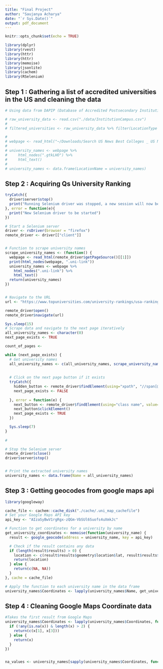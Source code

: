 ```yaml
---
title: "Final Project"
author: "Saujanya Acharya"
date: "`r Sys.Date()`"
output: pdf_document
---
```


```r
knitr::opts_chunk$set(echo = TRUE)
```

```r
library(dplyr)
library(rvest)
library(httr)
library(httr)
library(memoise)
library(jsonlite)
library(cachem)
library(RSelenium)
```
## Step 1 : Gathering a list of accredited universities in the US and cleaning the data

```r
# Using data from DAPIP (Database of Accredited Postsecondary Institutions and Programs) website https://ope.ed.gov/dapip/#/home

# raw_university_data <- read.csv("./data/InstitutionCampus.csv")
# 
# filtered_universities <- raw_university_data %>% filter(LocationType == "Institution")

```

```r
# 
# webpage <- read_html("~/Downloads/Search US News Best Colleges _ US News Rankings.html")
# 
# university_names <- webpage %>%
#     html_nodes(".gtkLHO") %>%
#     html_text()
# 
# university_names <- data.frame(LocationName = university_names)


```


## Step 2 : Acquiring Qs University Ranking
```r

tryCatch({
  driver$server$stop()
  print("Running Selenium driver was stopped, a new session will now be started")
}, error = function(e){
  print("New Selenium driver to be started")
})

# Start a Selenium server
driver <- rsDriver(browser = "firefox")
remote_driver <- driver[["client"]]


# Function to scrape university names
scrape_university_names <- (function() {
  webpage <- read_html(remote_driver$getPageSource()[[1]])
  print(html_nodes(webpage, ".uni-link"))
  university_names <- webpage %>%
    html_nodes(".uni-link") %>%
    html_text()
  return(university_names)
})


# Navigate to the URL
url <- "https://www.topuniversities.com/university-rankings/usa-rankings/2021"

remote_driver$open()
remote_driver$navigate(url)

Sys.sleep(15)
# Scrape data and navigate to the next page iteratively
all_university_names <- character(0)
next_page_exists <- TRUE

count_of_pages <- 

while (next_page_exists) {
  # Get university names
  all_university_names <- c(all_university_names, scrape_university_names())
  
 
  # Click on the next page button if it exists
  tryCatch({
    hidden_button <- remote_driver$findElement(using="xpath", "//span[@class='current next']")
    next_page_exists <- FALSE
    
  }, error = function(e) {
    next_button <- remote_driver$findElement(using="class name", value="next")
    next_button$clickElement()
    next_page_exists <- TRUE
  })

  Sys.sleep(7)
}
  
# 

# Stop the Selenium server
remote_driver$close()
driver$server$stop()


# Print the extracted university names
university_names <- data.frame(Name = all_university_names)

```

## Step 3 : Getting geocodes from google maps api
``` r
library(googleway)

cache_file <- cachem::cache_disk("./cache/.uni_map_cachefile")
# Set your Google Maps API key
api_key <- "AIzaSyBwV1rgRgx-zQGm-VbSUl6Suofs4uXmkJc"

# Function to get coordinates for a university by name
get_university_coordinates <- memoise(function(university_name) {
  result <- google_geocode(address = university_name, key = api_key)

  # Check if the result contains any data
  if (length(result$results) > 0) {
    location <- c(result$results$geometry$location$lat, result$results$geometry$location$lng)
    return(location)
  } else {
    return(c(NA, NA))
  }
}, cache = cache_file)

# Apply the function to each university name in the data frame
university_names$Coordinates <- lapply(university_names$Name, get_university_coordinates)

```

## Step 4 : Cleaning Google Maps Coordinate data
```r

#Takes the first result from Google Maps
university_names$Coordinates <- lapply(university_names$Coordinates, function(x) {
  if (!any(is.na(x)) & length(x) > 2) {
    return(c(x[1], x[3]))
  } else {
    return(x)
  }
})


na_values <- university_names[sapply(university_names$Coordinates, function(x) any(is.na(x))), ]



```



